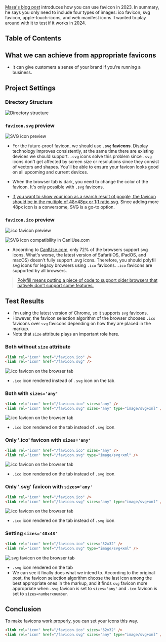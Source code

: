 [Masa's blog post](https://dev.to/masakudamatsu/favicon-nightmare-how-to-maintain-sanity-3al7) introduces how you can use favicon in 2023. In summary, he says you only need to include four types of images: ico favicon, svg favicon, apple-touch-icons, and web manifest icons. I wanted to play around with it to test if it works in 2024.

## Table of Contents

## What we can achieve from appropriate favicons

- It can give customers a sense of your brand if you're running a business.

## Project Settings

### Directory Structure

![Directory structure](https://dev-to-uploads.s3.amazonaws.com/uploads/articles/xzrb7siw1v0ofyd425jw.png)

### `favicon.svg` preview

![SVG icon preview](https://dev-to-uploads.s3.amazonaws.com/uploads/articles/4gxlyopnx4n17dxkyqwm.png)

- For the future-proof favicon, we should use **`.svg` favicons**. Display technology improves consistently, at the same time there are existing devices we should support. `.svg` icons solve this problem since `.svg` icons don't get affected by screen size or resolutions since they consist of vectors and shapes. You'll be able to ensure your favicon looks good on all upcoming and current devices.

- When the browser tab is dark, you need to change the color of the favicon. It's only possible with `.svg` favicons.

- [If you want to show your icon as a search result of google, the favicon should be in the multiple of 48\*48px or 1:1 ratio svg](https://developers.google.com/search/docs/appearance/favicon-in-search). Since adding more 48px icon is a conversome, SVG is a go-to option.

### `favicon.ico` preview

![.ico favicon preview](https://dev-to-uploads.s3.amazonaws.com/uploads/articles/gnkbahz3po6cx2yq6htm.png)

![SVG icon compatibility in CanIUse.com](https://dev-to-uploads.s3.amazonaws.com/uploads/articles/q0slbte3rjlj4nb5mx3a.png)

- According to [CanIUse.com](https://caniuse.com/link-icon-svg), only 72% of the browsers support svg icons. What's worse, the latest version of Safari(iOS, iPadOS, and macOS) doesn't fully support .svg icons. Therefore, you should polyfill svg icons for legacy browsers using `.ico` favicons. `.ico` favicons are supported by all browsers.

> [Polyfill means putting a piece of code to support older browsers that natively don't support some features.](https://developer.mozilla.org/en-US/docs/Glossary/Polyfill)

## Test Results

- I'm using the latest version of Chrome, so it supports `svg` favicons.
- However, the favicon selection algorithm of the browser chooses `.ico` favicons over `svg` favicons depending on how they are placed in the markup.
- Note that `size` attribute plays an important role here.

### Both without `size` attribute

```HTML
<link rel="icon" href="/favicon.ico" />
<link rel="icon" href="/favicon.svg" />
```

![.ico favicon on the browser tab](https://dev-to-uploads.s3.amazonaws.com/uploads/articles/ek70ogzhl01tv93srpdt.png)

- `.ico` icon rendered instead of `.svg` icon on the tab.

### Both with `sizes='any'`

```HTML
<link rel="icon" href="/favicon.ico" sizes="any" />
<link rel="icon" href="/favicon.svg" sizes="any" type="image/svg+xml" />
```

![.ico favicon on the browser tab](https://dev-to-uploads.s3.amazonaws.com/uploads/articles/xy5h4bx8kml765088in4.png)

- `.ico` icon rendered on the tab instead of `.svg` icon.

### Only '.ico' favicon with `sizes='any'`

```HTML
<link rel="icon" href="/favicon.ico" sizes="any" />
<link rel="icon" href="/favicon.svg" type="image/svg+xml" />
```

![.ico favicon on the browser tab](https://dev-to-uploads.s3.amazonaws.com/uploads/articles/sn1syev9lpqhdzjo70pv.png)

- `.ico` icon rendered on the tab instead of `.svg` icon.

### Only '.svg' favicon with `sizes='any'`

```HTML
<link rel="icon" href="/favicon.ico" />
<link rel="icon" href="/favicon.svg" sizes="any" type="image/svg+xml" />
```

![.ico favicon on the browser tab](https://dev-to-uploads.s3.amazonaws.com/uploads/articles/v0lsz5s2x85d5m8axyix.png)

- `.ico` icon rendered on the tab instead of `.svg` icon.

### Setting `sizes='48x48'`

```HTML
<link rel="icon" href="/favicon.ico" sizes="32x32" />
<link rel="icon" href="/favicon.svg" type="image/svg+xml" />
```

![.svg favicon on the browser tab](https://dev-to-uploads.s3.amazonaws.com/uploads/articles/6mgi30g2d1jlnr8uqij5.png)

- `.svg` icon rendered on the tab
- We can see it finally does what we intend to. According to the original post, the favicon selection algorithm choose the last icon among the best appropriate ones in the markup, and it finds `svg` favicon more appropriate when `.svg` favicon is set to `sizes='any'` and `.ico` favicon is set to `sizes=numberxnumber`.

## Conclusion

To make favicons work properly, you can set your icons this way.

```HTML
<link rel="icon" href="/favicon.ico" sizes="32x32" />
<link rel="icon" href="/favicon.svg" sizes="any" type="image/svg+xml" />
```
